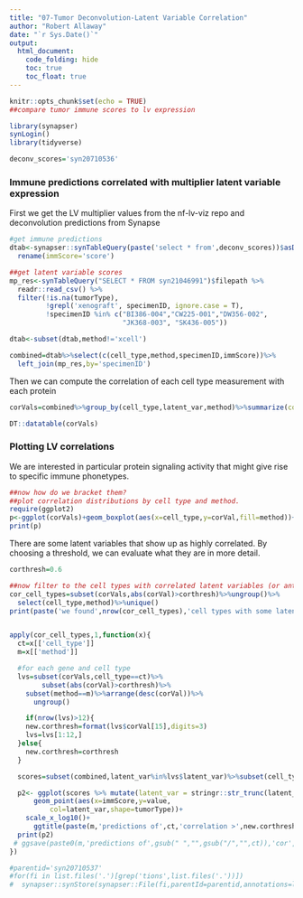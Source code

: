 ```yaml
---
title: "07-Tumor Deconvolution-Latent Variable Correlation"
author: "Robert Allaway"
date: "`r Sys.Date()`"
output:
  html_document:
    code_folding: hide
    toc: true
    toc_float: true
---
```


```r
knitr::opts_chunk$set(echo = TRUE)
##compare tumor immune scores to lv expression

library(synapser)
synLogin()
library(tidyverse)

deconv_scores='syn20710536'
```

### Immune predictions correlated with multiplier latent variable expression

First we get the LV multiplier values from the nf-lv-viz repo and deconvolution predictions from Synapse

```r
#get immune predictions
dtab<-synapser::synTableQuery(paste('select * from',deconv_scores))$asDataFrame()%>%
  rename(immScore='score')

##get latent variable scores
mp_res<-synTableQuery("SELECT * FROM syn21046991")$filepath %>% 
  readr::read_csv() %>% 
  filter(!is.na(tumorType),
         !grepl('xenograft', specimenID, ignore.case = T),
         !specimenID %in% c("BI386-004","CW225-001","DW356-002",
                            "JK368-003", "SK436-005"))

dtab<-subset(dtab,method!='xcell')

combined=dtab%>%select(c(cell_type,method,specimenID,immScore))%>%
  left_join(mp_res,by='specimenID')
```

Then we can compute the correlation of each cell type measurement with each protein
```r
corVals=combined%>%group_by(cell_type,latent_var,method)%>%summarize(corVal=cor(immScore,value,method = "spearman"))

DT::datatable(corVals)
```

### Plotting LV correlations
We are interested in particular protein signaling activity that might give rise to specific immune phonetypes.

```r
##now how do we bracket them?
##plot correlation distributions by cell type and method. 
require(ggplot2)
p<-ggplot(corVals)+geom_boxplot(aes(x=cell_type,y=corVal,fill=method))+ theme(axis.text.x = element_text(angle = 45, hjust = 1))+ggtitle("Correlation of MultiPLIER Latent Variables with predicted cell type")
print(p)
```

There are some latent variables that show up as highly correlated. By choosing a threshold, we can evaluate what they are in more detail.

```r
corthresh=0.6

##now filter to the cell types with correlated latent variables (or anticorrelated)
cor_cell_types=subset(corVals,abs(corVal)>corthresh)%>%ungroup()%>%
  select(cell_type,method)%>%unique()
print(paste('we found',nrow(cor_cell_types),'cell types with some latent variable correlation greater than',corthresh))


apply(cor_cell_types,1,function(x){
  ct=x[['cell_type']]
  m=x[['method']]

  #for each gene and cell type
  lvs=subset(corVals,cell_type==ct)%>%
        subset(abs(corVal)>corthresh)%>%
    subset(method==m)%>%arrange(desc(corVal))%>%
      ungroup()

    if(nrow(lvs)>12){
    new.corthresh=format(lvs$corVal[15],digits=3)
    lvs=lvs[1:12,]
  }else{
    new.corthresh=corthresh
  }

  scores=subset(combined,latent_var%in%lvs$latent_var)%>%subset(cell_type==ct)%>%subset(method==m)

  p2<- ggplot(scores %>% mutate(latent_var = stringr::str_trunc(latent_var, 30)))+
      geom_point(aes(x=immScore,y=value,
          col=latent_var,shape=tumorType))+
    scale_x_log10()+
      ggtitle(paste(m,'predictions of',ct,'correlation >',new.corthresh))
  print(p2)
 # ggsave(paste0(m,'predictions of',gsub(" ","",gsub("/","",ct)),'cor',new.corthresh,'.pdf'))
})

#parentid='syn20710537'
#for(fi in list.files('.')[grep('tions',list.files('.'))])
#  synapser::synStore(synapser::File(fi,parentId=parentid,annotations=list(resourceType='analysis',isMultiSpecimen='TRUE',isMultiIndividual='TRUE')),used=c(deconv_scores,metaviper_scores),executed=this.script)
```

